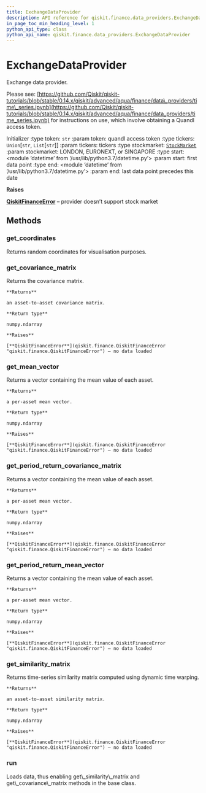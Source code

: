 ```yaml
---
title: ExchangeDataProvider
description: API reference for qiskit.finance.data_providers.ExchangeDataProvider
in_page_toc_min_heading_level: 1
python_api_type: class
python_api_name: qiskit.finance.data_providers.ExchangeDataProvider
---
```


# ExchangeDataProvider

<Class id="qiskit.finance.data_providers.ExchangeDataProvider" github="https://github.com/qiskit-community/qiskit-aqua/tree/stable/0.7/qiskit/finance/data_providers/exchange_data_provider.py" signature="ExchangeDataProvider(token, tickers, stockmarket=StockMarket.LONDON, start=datetime.datetime(2016, 1, 1, 0, 0), end=datetime.datetime(2016, 1, 30, 0, 0))">
  Exchange data provider.

  Please see: [https://github.com/Qiskit/qiskit-tutorials/blob/stable/0.14.x/qiskit/advanced/aqua/finance/data\_providers/time\_series.ipynb](https://github.com/Qiskit/qiskit-tutorials/blob/stable/0.14.x/qiskit/advanced/aqua/finance/data_providers/time_series.ipynb) for instructions on use, which involve obtaining a Quandl access token.

  Initializer :type token: `str` :param token: quandl access token :type tickers: `Union`\[`str`, `List`\[`str`]] :param tickers: tickers :type stockmarket: [`StockMarket`](qiskit.finance.data_providers.StockMarket "qiskit.finance.data_providers._base_data_provider.StockMarket") :param stockmarket: LONDON, EURONEXT, or SINGAPORE :type start: \<module ‘datetime’ from ‘/usr/lib/python3.7/datetime.py’> :param start: first data point :type end: \<module ‘datetime’ from ‘/usr/lib/python3.7/datetime.py’> :param end: last data point precedes this date

  **Raises**

  [**QiskitFinanceError**](qiskit.finance.QiskitFinanceError "qiskit.finance.QiskitFinanceError") – provider doesn’t support stock market

  ## Methods

  ### get\_coordinates

  <Function id="qiskit.finance.data_providers.ExchangeDataProvider.get_coordinates" name="get_coordinates" signature="ExchangeDataProvider.get_coordinates()">
    Returns random coordinates for visualisation purposes.
  </Function>

  ### get\_covariance\_matrix

  <Function id="qiskit.finance.data_providers.ExchangeDataProvider.get_covariance_matrix" name="get_covariance_matrix" signature="ExchangeDataProvider.get_covariance_matrix()">
    Returns the covariance matrix.

    **Returns**

    an asset-to-asset covariance matrix.

    **Return type**

    numpy.ndarray

    **Raises**

    [**QiskitFinanceError**](qiskit.finance.QiskitFinanceError "qiskit.finance.QiskitFinanceError") – no data loaded
  </Function>

  ### get\_mean\_vector

  <Function id="qiskit.finance.data_providers.ExchangeDataProvider.get_mean_vector" name="get_mean_vector" signature="ExchangeDataProvider.get_mean_vector()">
    Returns a vector containing the mean value of each asset.

    **Returns**

    a per-asset mean vector.

    **Return type**

    numpy.ndarray

    **Raises**

    [**QiskitFinanceError**](qiskit.finance.QiskitFinanceError "qiskit.finance.QiskitFinanceError") – no data loaded
  </Function>

  ### get\_period\_return\_covariance\_matrix

  <Function id="qiskit.finance.data_providers.ExchangeDataProvider.get_period_return_covariance_matrix" name="get_period_return_covariance_matrix" signature="ExchangeDataProvider.get_period_return_covariance_matrix()">
    Returns a vector containing the mean value of each asset.

    **Returns**

    a per-asset mean vector.

    **Return type**

    numpy.ndarray

    **Raises**

    [**QiskitFinanceError**](qiskit.finance.QiskitFinanceError "qiskit.finance.QiskitFinanceError") – no data loaded
  </Function>

  ### get\_period\_return\_mean\_vector

  <Function id="qiskit.finance.data_providers.ExchangeDataProvider.get_period_return_mean_vector" name="get_period_return_mean_vector" signature="ExchangeDataProvider.get_period_return_mean_vector()">
    Returns a vector containing the mean value of each asset.

    **Returns**

    a per-asset mean vector.

    **Return type**

    numpy.ndarray

    **Raises**

    [**QiskitFinanceError**](qiskit.finance.QiskitFinanceError "qiskit.finance.QiskitFinanceError") – no data loaded
  </Function>

  ### get\_similarity\_matrix

  <Function id="qiskit.finance.data_providers.ExchangeDataProvider.get_similarity_matrix" name="get_similarity_matrix" signature="ExchangeDataProvider.get_similarity_matrix()">
    Returns time-series similarity matrix computed using dynamic time warping.

    **Returns**

    an asset-to-asset similarity matrix.

    **Return type**

    numpy.ndarray

    **Raises**

    [**QiskitFinanceError**](qiskit.finance.QiskitFinanceError "qiskit.finance.QiskitFinanceError") – no data loaded
  </Function>

  ### run

  <Function id="qiskit.finance.data_providers.ExchangeDataProvider.run" name="run" signature="ExchangeDataProvider.run()">
    Loads data, thus enabling get\_similarity\_matrix and get\_covariance\_matrix methods in the base class.
  </Function>
</Class>

